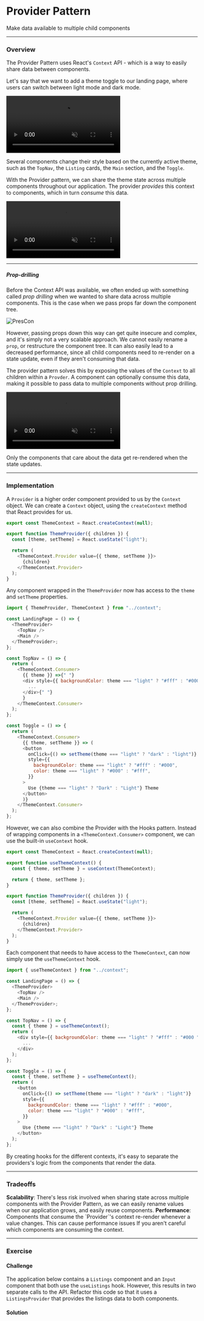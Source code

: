 
# Provider Pattern

Make data available to multiple child components

---

### Overview

The Provider Pattern uses React's `Context` API - which is a way to easily share data between components.

Let's say that we want to add a theme toggle to our landing page, where users can switch between light mode and dark mode.

<video
  src="https://res.cloudinary.com/dq8xfyhu4/video/upload/v1653773352/FM%20Workshop/react-state-patterns/provider-pattern/Screen_Recording_2022-05-28_at_4.27.39_PM_jkqmfp.mov"
  loop
  muted
  controls
/>

Several components change their style based on the currently active theme, such as the `TopNav`, the `Listing` cards, the `Main` section, and the `Toggle`.

With the Provider pattern, we can share the theme state across multiple components throughout our application. The provider _provides_ this context to components, which in turn _consume_ this data.

<video
  src="https://res.cloudinary.com/dq8xfyhu4/video/upload/v1653773168/FM%20Workshop/react-state-patterns/provider-pattern/Screen_Recording_2022-05-28_at_4.25.06_PM_qpck4z.mov"
  loop
  muted
  controls
/>

---

##### Prop-drilling

Before the Context API was available, we often ended up with something called _prop drilling_ when we wanted to share data across multiple components. This is the case when we pass props far down the component tree.

![PresCon](https://res.cloudinary.com/dq8xfyhu4/image/upload/v1653774712/FM%20Workshop/react-state-patterns/provider-pattern/frontendmasters26.001_ztmpdv.png)

However, passing props down this way can get quite insecure and complex, and it's simply not a very scalable approach. We cannot easily rename a `prop`, or restructure the component tree. It can also easily lead to a decreased performance, since all child components need to re-render on a state update, even if they aren't consuming that data.

The provider pattern solves this by exposing the values of the `Context` to all children within a `Provder`. A component can optionally consume this data, making it possible to pass data to multiple components without prop drilling.

<video
  src="https://res.cloudinary.com/dq8xfyhu4/video/upload/v1653774702/FM%20Workshop/react-state-patterns/provider-pattern/Screen_Recording_2022-05-28_at_4.50.34_PM_n4abmn.mov"
  loop
  muted
  controls
/>

Only the components that care about the data get re-rendered when the state updates.

---

### Implementation

A `Provider` is a higher order component provided to us by the `Context` object. We can create a `Context` object, using the `createContext` method that React provides for us.

```js
export const ThemeContext = React.createContext(null);

export function ThemeProvider({ children }) {
  const [theme, setTheme] = React.useState("light");

  return (
    <ThemeContext.Provider value={{ theme, setTheme }}>
      {children}
    </ThemeContext.Provider>
  );
}
```

Any component wrapped in the `ThemeProvider` now has access to the `theme` and `setTheme` properties.

```js
import { ThemeProvider, ThemeContext } from "../context";

const LandingPage = () => {
  <ThemeProvider>
    <TopNav />
    <Main />
  </ThemeProvider>;
};

const TopNav = () => {
  return (
    <ThemeContext.Consumer>
      {{ theme }} =>{" "}
      <div style={{ backgroundColor: theme === "light" ? "#fff" : "#000 " }}>
        ...
      </div>{" "}
      }
    </ThemeContext.Consumer>
  );
};

const Toggle = () => {
  return (
    <ThemeContext.Consumer>
      {{ theme, setTheme }} => (
      <button
        onClick={() => setTheme(theme === "light" ? "dark" : "light")}
        style={{
          backgroundColor: theme === "light" ? "#fff" : "#000",
          color: theme === "light" ? "#000" : "#fff",
        }}
      >
        Use {theme === "light" ? "Dark" : "Light"} Theme
      </button>
      )}
    </ThemeContext.Consumer>
  );
};
```

However, we can also combine the Provider with the Hooks pattern. Instead of wrapping components in a `<ThemeContext.Consumer>` component, we can use the built-in `useContext` hook.

```js
export const ThemeContext = React.createContext(null);

export function useThemeContext() {
  const { theme, setTheme } = useContext(ThemeContext);

  return { theme, setTheme };
}

export function ThemeProvider({ children }) {
  const [theme, setTheme] = React.useState("light");

  return (
    <ThemeContext.Provider value={{ theme, setTheme }}>
      {children}
    </ThemeContext.Provider>
  );
}
```

Each component that needs to have access to the `ThemeContext`, can now simply use the `useThemeContext` hook.

```js
import { useThemeContext } from "../context";

const LandingPage = () => {
  <ThemeProvider>
    <TopNav />
    <Main />
  </ThemeProvider>;
};

const TopNav = () => {
  const { theme } = useThemeContext();
  return (
    <div style={{ backgroundColor: theme === "light" ? "#fff" : "#000 " }}>
      ...
    </div>
  );
};

const Toggle = () => {
  const { theme, setTheme } = useThemeContext();
  return (
    <button
      onClick={() => setTheme(theme === "light" ? "dark" : "light")}
      style={{
        backgroundColor: theme === "light" ? "#fff" : "#000",
        color: theme === "light" ? "#000" : "#fff",
      }}
    >
      Use {theme === "light" ? "Dark" : "Light"} Theme
    </button>
  );
};
```

By creating hooks for the different contexts, it's easy to separate the providers's logic from the components that render the data.

---

### Tradeoffs

<Callout type="green">
  <b>Scalability</b>: There's less risk involved when sharing state across
  multiple components with the Provider Pattern, as we can easily rename values
  when our application grows, and easily reuse components.
</Callout>

<Callout type="warning" emoji="⚠️">
  <b>Performance</b>: Components that consume the `Provider`'s context re-render
  whenever a value changes. This can cause performance issues If you aren't
  careful which components are consuming the context.
</Callout>

---

### Exercise

#### Challenge

The application below contains a `Listings` component and an `Input` component that both use the `useListings` hook. However, this results in two separate calls to the API. Refactor this code so that it uses a `ListingsProvider` that provides the listings data to both components.

<StackBlitz name="react-ts-mtfg3e" openFile="App.tsx" />

#### Solution

<StackBlitz name="react-ts-emyjl9" openFile="App.tsx" />
